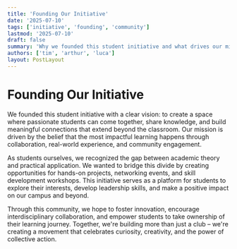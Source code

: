 ```yaml
---
title: 'Founding Our Initiative'
date: '2025-07-10'
tags: ['initiative', 'founding', 'community']
lastmod: '2025-07-10'
draft: false
summary: 'Why we founded this student initiative and what drives our mission forward.'
authors: ['tim', 'arthur', 'luca']
layout: PostLayout
---
```


# Founding Our Initiative

We founded this student initiative with a clear vision: to create a space where passionate students can come together, share knowledge, and build meaningful connections that extend beyond the classroom. Our mission is driven by the belief that the most impactful learning happens through collaboration, real-world experience, and community engagement.

As students ourselves, we recognized the gap between academic theory and practical application. We wanted to bridge this divide by creating opportunities for hands-on projects, networking events, and skill development workshops. This initiative serves as a platform for students to explore their interests, develop leadership skills, and make a positive impact on our campus and beyond.

Through this community, we hope to foster innovation, encourage interdisciplinary collaboration, and empower students to take ownership of their learning journey. Together, we're building more than just a club – we're creating a movement that celebrates curiosity, creativity, and the power of collective action.
